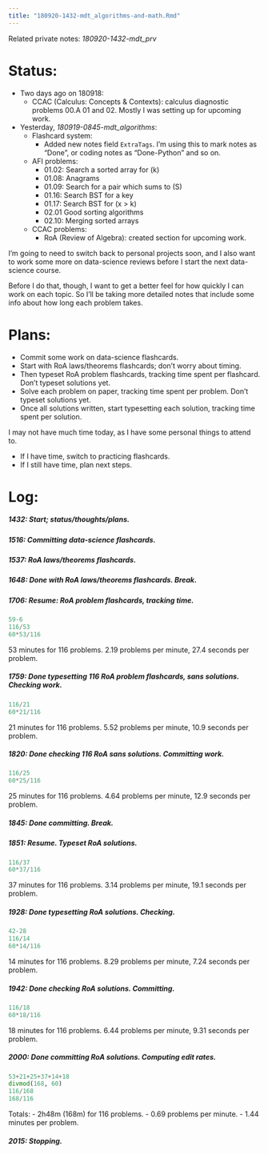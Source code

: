 ```yaml
---
title: "180920-1432-mdt_algorithms-and-math.Rmd"
---
```


Related private notes: _180920-1432-mdt_prv_

# Status:

- Two days ago on 180918:
  - CCAC (Calculus: Concepts & Contexts): calculus diagnostic problems 00.A 01 and 02. Mostly I was setting up for upcoming work.
- Yesterday, _180919-0845-mdt_algorithms_:
  - Flashcard system:
    - Added new notes field `ExtraTags`. I'm using this to mark notes as "Done", or coding notes as "Done-Python" and so on.
  - AFI problems:
    - 01.02: Search a sorted array for \(k\)
    - 01.08: Anagrams
    - 01.09: Search for a pair which sums to \(S\)
    - 01.16: Search BST for a key
    - 01.17: Search BST for \(x > k\)
    - 02.01 Good sorting algorithms
    - 02.10: Merging sorted arrays
  - CCAC problems:
    - RoA (Review of Algebra): created section for upcoming work.

I'm going to need to switch back to personal projects soon, and I also want to work some more on data-science reviews before I start the next data-science course.

Before I do that, though, I want to get a better feel for how quickly I can work on each topic. So I'll be taking more detailed notes that include some info about how long each problem takes.


# Plans:

- Commit some work on data-science flashcards.
- Start with RoA laws/theorems flashcards; don't worry about timing.
- Then typeset RoA problem flashcards, tracking time spent per flashcard. Don't typeset solutions yet.
- Solve each problem on paper, tracking time spent per problem. Don't typeset solutions yet.
- Once all solutions written, start typesetting each solution, tracking time spent per solution.

I may not have much time today, as I have some personal things to attend to.

- If I have time, switch to practicing flashcards.
- If I still have time, plan next steps.


# Log:

##### 1432: Start; status/thoughts/plans.

##### 1516: Committing data-science flashcards.

##### 1537: RoA laws/theorems flashcards.

##### 1648: Done with RoA laws/theorems flashcards. Break.

##### 1706: Resume: RoA problem flashcards, tracking time.

```python
59-6
116/53
60*53/116
```
53 minutes for 116 problems. 2.19 problems per minute, 27.4 seconds per problem.


##### 1759: Done typesetting 116 RoA problem flashcards, sans solutions. Checking work.

```python
116/21
60*21/116
```
21 minutes for 116 problems. 5.52 problems per minute, 10.9 seconds per problem.


##### 1820: Done checking 116 RoA sans solutions. Committing work.

```python
116/25
60*25/116
```
25 minutes for 116 problems. 4.64 problems per minute, 12.9 seconds per problem.


##### 1845: Done committing. Break.

##### 1851: Resume. Typeset RoA solutions.

```python
116/37
60*37/116
```
37 minutes for 116 problems. 3.14 problems per minute, 19.1 seconds per problem.


##### 1928: Done typesetting RoA solutions. Checking.

```python
42-28
116/14
60*14/116
```
14 minutes for 116 problems. 8.29 problems per minute, 7.24 seconds per problem.


##### 1942: Done checking RoA solutions. Committing.

```python
116/18
60*18/116
```
18 minutes for 116 problems. 6.44 problems per minute, 9.31 seconds per problem.


##### 2000: Done committing RoA solutions. Computing edit rates.

```python
53+21+25+37+14+18
divmod(168, 60)
116/168
168/116
```

Totals:
- 2h48m (168m) for 116 problems.
- 0.69 problems per minute.
- 1.44 minutes per problem.


##### 2015: Stopping.
